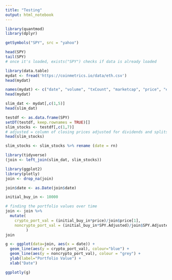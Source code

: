 ```yaml
---
title: "Testing"
output: html_notebook
---
```



```r
library(quantmod)
library(dplyr)
```

```r
getSymbols("SPY", src = "yahoo")

head(SPY)
tail(SPY)
# once it's loaded, exists("SPY") checks if data is already loaded
```

```r
library(data.table)
mydat <- fread('https://coinmetrics.io/data/eth.csv')
head(mydat)
```

```r
names(mydat) <- c("date", "volume", "txCount", "marketcap", "price", "exchangevolume", "generatedcoints", "fees", "ativeaddresses", "na")
head(mydat)

slim_dat <- mydat[,c(1,5)]
head(slim_dat)
```

```r

testdf <- as.data.frame(SPY)
setDT(testdf, keep.rownames = TRUE)[]
slim_stocks <- testdf[,c(1,7)]
# adjusted = column of closing prices adjusted for dividends and splits
head(slim_stocks)

slim_stocks <- slim_stocks %>% rename (date = rn)
```
```r
library(tidyverse)
(join <- left_join(slim_dat, slim_stocks))
```

```r
library(ggplot2)
library(plotly)
join <- drop_na(join)

join$date <- as.Date(join$date)

initial_buy_in <- 10000

# finding the portfolio values over time
join <- join %>%
  mutate(
    crypto_port_val = (initial_buy_in*price)/join$price[1],
    noncrypto_port_val = (initial_buy_in*SPY.Adjusted)/join$SPY.Adjusted[1]
         )
join
```

```r
g <- ggplot(data=join, aes(x = date)) +
  geom_line(aes(y = crypto_port_val), colour="blue") +
  geom_line(aes(y = noncrypto_port_val), colour = "grey") +
  ylab(label="Portfolio Value") +
  xlab("Date")

ggplotly(g)
```

